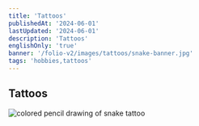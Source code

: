 ```yaml
---
title: 'Tattoos'
publishedAt: '2024-06-01'
lastUpdated: '2024-06-01'
description: 'Tattoos'
englishOnly: 'true'
banner: '/folio-v2/images/tattoos/snake-banner.jpg'
tags: 'hobbies,tattoos'
---
```


## Tattoos

<Img
  mdx
  publicId='/images/tattoos/snake-drawing.jpg'
  alt='colored pencil drawing of snake tattoo'
  width={500}
  height={550}
/>
